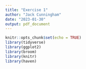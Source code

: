 ```yaml
---
title: "Exercise 1"
author: "Jack Cunningham"
date: "2023-01-30"
output: pdf_document
---
```


```r
knitr::opts_chunk$set(echo = TRUE)
library(tidyverse)
library(ggplot2)
library(broom)
library(knitr)
library(haven)
```

